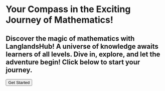 
<div>
  <motion.div
    initial={{ x: -100 }}
    animate={{ x: 10 }}
    transition={{ ease: "easeOut", duration: 1 }}
  >
    <h1 className=" max-sm:text-5xl min-[640px]:text-6xl lg:text-7xl m-8 max-w-[60rem]">
      <strong>Your Compass in the Exciting Journey of Mathematics!</strong>
    </h1>
    <h2 className="max-sm:text-xl :text-2xl lg:text-2xl mt-8 m-8 max-w-[55rem]">
      Discover the magic of mathematics with LanglandsHub! A universe of
      knowledge awaits learners of all levels. Dive in, explore, and let the
      adventure begin! Click below to start your journey.
    </h2>
  </motion.div>
  <button className="text-2xl ml-8 inline-flex h-16 w-48 animate-shimmer items-center justify-center rounded-3xl border border-slate-800 bg-[linear-gradient(110deg,#000103,45%,#1e2631,55%,#000103)] bg-[length:200%_100%] px-6 font-medium text-slate-300 transition-colors focus:outline-none focus:ring-2 focus:ring-slate-400 focus:ring-offset-2 focus:ring-offset-slate-50">
    <Link href="/docs/update">Get Started</Link>
  </button>
  <CarouselPlugin></CarouselPlugin>
</div>
